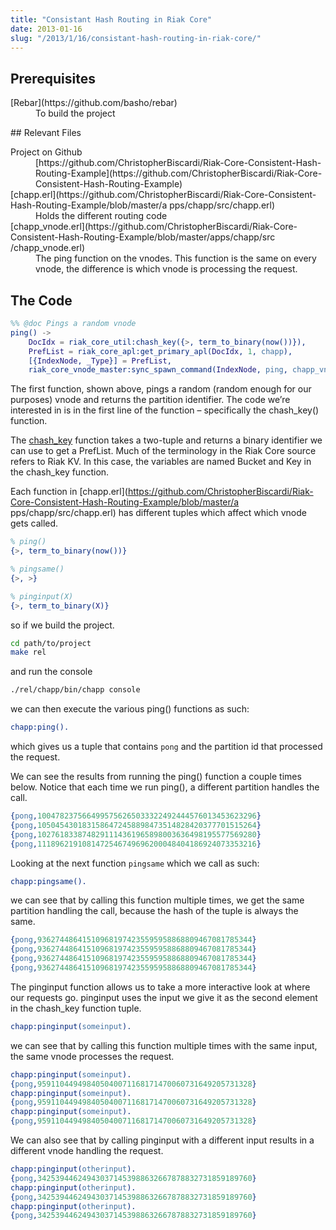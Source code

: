 ```yaml
---
title: "Consistant Hash Routing in Riak Core"
date: 2013-01-16
slug: "/2013/1/16/consistant-hash-routing-in-riak-core/"
---
```


## Prerequisites

<dl><dt>[Rebar](https://github.com/basho/rebar)</dt><dd>To build the project</dd></dl>
##  Relevant Files

<dl>
  <dt>Project on Github</dt>
  <dd>
    [https://github.com/ChristopherBiscardi/Riak-Core-Consistent-Hash-Routing-Example](https://github.com/ChristopherBiscardi/Riak-Core-Consistent-Hash-Routing-Example)
  </dd>
  <dt>
    [chapp.erl](https://github.com/ChristopherBiscardi/Riak-Core-Consistent-Hash-Routing-Example/blob/master/a
    pps/chapp/src/chapp.erl)
  </dt>
  <dd>Holds the different routing code</dd>
  <dt>
    [chapp_vnode.erl](https://github.com/ChristopherBiscardi/Riak-Core-Consistent-Hash-Routing-Example/blob/master/apps/chapp/src
    /chapp_vnode.erl)
  </dt>
  <dd>
    The ping function on the vnodes. This function is the
    same on every vnode, the difference is which vnode is
    processing the request.
  </dd>
</dl>

## The Code

```erlang
%% @doc Pings a random vnode
ping() ->
    DocIdx = riak_core_util:chash_key({>, term_to_binary(now())}),
    PrefList = riak_core_apl:get_primary_apl(DocIdx, 1, chapp),
    [{IndexNode, _Type}] = PrefList,
    riak_core_vnode_master:sync_spawn_command(IndexNode, ping, chapp_vnode_master).
```

The first function, shown above, pings a random (random
enough for our purposes) vnode and returns the partition
identifier. The code we’re interested in is in the first
line of the function – specifically the chash_key()
function.

The
[chash_key](https://github.com/basho/riak_core/blob/master/src/riak_core_util.erl#L187-192)
function takes a two-tuple and returns a binary identifier
we can use to get a PrefList. Much of the terminology in the
Riak Core source refers to Riak KV. In this case, the
variables are named Bucket and Key in the chash_key
function.

Each function in
[chapp.erl](https://github.com/ChristopherBiscardi/Riak-Core-Consistent-Hash-Routing-Example/blob/master/a
pps/chapp/src/chapp.erl) has different tuples which affect
which vnode gets called.

```erlang
% ping()
{>, term_to_binary(now())}

% pingsame()
{>, >}

% pinginput(X)
{>, term_to_binary(X)}
```

so if we build the project.

```bash
cd path/to/project
make rel
```

and run the console

```bash
./rel/chapp/bin/chapp console
```

we can then execute the various ping() functions as such:

```erlang
chapp:ping().
```

which gives us a tuple that contains `pong` and the
partition id that processed the request.

We can see the results from running the ping() function a
couple times below. Notice that each time we run ping(), a
different partition handles the call.

```erlang
{pong,1004782375664995756265033322492444576013453623296}
{pong,1050454301831586472458898473514828420377701515264}
{pong,1027618338748291114361965898003636498195577569280}
{pong,1118962191081472546749696200048404186924073353216}
```

Looking at the next function `pingsame` which we call as
such:

```erlang
chapp:pingsame().
```

we can see that by calling this function multiple times, we
get the same partition handling the call, because the hash
of the tuple is always the same.

```erlang
{pong,936274486415109681974235595958868809467081785344}
{pong,936274486415109681974235595958868809467081785344}
{pong,936274486415109681974235595958868809467081785344}
{pong,936274486415109681974235595958868809467081785344}
```

The pinginput function allows us to take a more interactive
look at where our requests go. pinginput uses the input we
give it as the second element in the chash_key function
tuple.

```erlang
chapp:pinginput(someinput).
```

we can see that by calling this function multiple times with
the same input, the same vnode processes the request.

```erlang
chapp:pinginput(someinput).
{pong,959110449498405040071168171470060731649205731328}
chapp:pinginput(someinput).
{pong,959110449498405040071168171470060731649205731328}
chapp:pinginput(someinput).
{pong,959110449498405040071168171470060731649205731328}
```

We can also see that by calling pinginput with a different
input results in a different vnode handling the request.

```erlang
chapp:pinginput(otherinput).
{pong,342539446249430371453988632667878832731859189760}
chapp:pinginput(otherinput).
{pong,342539446249430371453988632667878832731859189760}
chapp:pinginput(otherinput).
{pong,342539446249430371453988632667878832731859189760}
```
